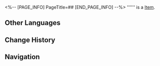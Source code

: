 <%-- [PAGE_INFO]
PageTitle=##
[END_PAGE_INFO] --%>
{{Item Infobox
|id          = 999
|image       = Item .png
|type        = 
|invCategory = Other Materials
|rarity      = 3
|effect      = 
|description = 
}}
'''''' is a [[Item]].

==Other Languages==
{{Other Languages
|en   = 
|zhs  = dev_通用测试道具
|zht  = 
|ja   = 
|ko   = 
|es   = 
|fr   = 
|ru   = 
|th   = 
|vi   = 
|de   = 
|id   = 
|pt   = 
}}

==Change History==
{{Change History|2.0}}

==Navigation==
{{Synthesis Material Navbox}}